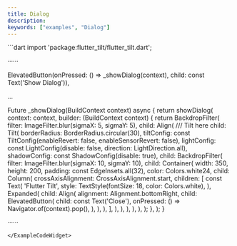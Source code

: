 ```yaml
---
title: Dialog
description:
keywords: ["examples", "Dialog"]
---
```


<ExampleCodeWidget name="Dialog" height={650}>
```dart
import 'package:flutter_tilt/flutter_tilt.dart';

······

ElevatedButton(onPressed: () => _showDialog(context), child: const Text('Show Dialog')),

...

Future<void> _showDialog(BuildContext context) async {
  return showDialog<void>(
    context: context,
    builder: (BuildContext context) {
      return BackdropFilter(
        filter: ImageFilter.blur(sigmaX: 5, sigmaY: 5),
        child: Align(
          /// Tilt here
          child: Tilt(
            borderRadius: BorderRadius.circular(30),
            tiltConfig: const TiltConfig(enableRevert: false, enableSensorRevert: false),
            lightConfig: const LightConfig(disable: false, direction: LightDirection.all),
            shadowConfig: const ShadowConfig(disable: true),
            child: BackdropFilter(
              filter: ImageFilter.blur(sigmaX: 10, sigmaY: 10),
              child: Container(
                width: 350,
                height: 200,
                padding: const EdgeInsets.all(32),
                color: Colors.white24,
                child: Column(
                  crossAxisAlignment: CrossAxisAlignment.start,
                  children: [
                    const Text(
                      'Flutter Tilt',
                      style: TextStyle(fontSize: 18, color: Colors.white),
                    ),
                    Expanded(
                      child: Align(
                        alignment: Alignment.bottomRight,
                        child: ElevatedButton(
                          child: const Text('Close'),
                          onPressed: () => Navigator.of(context).pop(),
                        ),
                      ),
                    ),
                  ],
                ),
              ),
            ),
          ),
        ),
      );
    },
  );
}

······
```
</ExampleCodeWidget>
